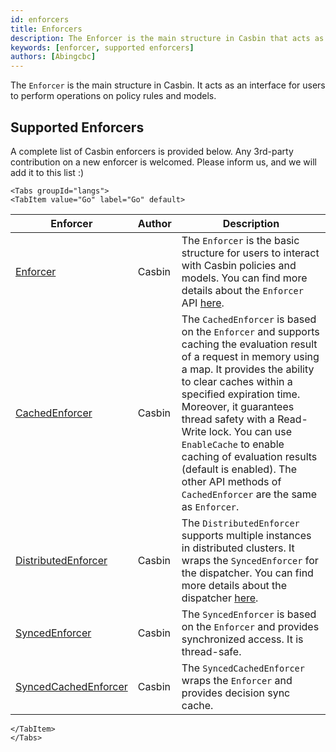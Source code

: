 ```yaml
---
id: enforcers
title: Enforcers
description: The Enforcer is the main structure in Casbin that acts as an interface for users to perform operations on policy rules and models.
keywords: [enforcer, supported enforcers]
authors: [Abingcbc]
---
```


The `Enforcer` is the main structure in Casbin. It acts as an interface for users to perform operations on policy rules and models.

## Supported Enforcers

A complete list of Casbin enforcers is provided below. Any 3rd-party contribution on a new enforcer is welcomed. Please inform us, and we will add it to this list :)

```mdx-code-block
<Tabs groupId="langs">
<TabItem value="Go" label="Go" default>
```

| Enforcer                                                                                    | Author | Description                                                                                                                                                                                                                                                                                                                                                                        |
|---------------------------------------------------------------------------------------------|--------|------------------------------------------------------------------------------------------------------------------------------------------------------------------------------------------------------------------------------------------------------------------------------------------------------------------------------------------------------------------------------------|
| [Enforcer](https://github.com/casbin/casbin/blob/master/enforcer.go)                        | Casbin | The `Enforcer` is the basic structure for users to interact with Casbin policies and models. You can find more details about the `Enforcer` API [here](/docs/management-api).                                                                                                                                                                                                            |
| [CachedEnforcer](https://github.com/casbin/casbin/blob/master/enforcer_cached.go)           | Casbin | The `CachedEnforcer` is based on the `Enforcer` and supports caching the evaluation result of a request in memory using a map. It provides the ability to clear caches within a specified expiration time. Moreover, it guarantees thread safety with a Read-Write lock. You can use `EnableCache` to enable caching of evaluation results (default is enabled). The other API methods of `CachedEnforcer` are the same as `Enforcer`. |
| [DistributedEnforcer](https://github.com/casbin/casbin/blob/master/enforcer_distributed.go) | Casbin | The `DistributedEnforcer` supports multiple instances in distributed clusters. It wraps the `SyncedEnforcer` for the dispatcher. You can find more details about the dispatcher [here](/docs/dispatchers#distributedenforcer).                                                                                                                                                                   |
| [SyncedEnforcer](https://github.com/casbin/casbin/blob/master/enforcer_synced.go)           | Casbin | The `SyncedEnforcer` is based on the `Enforcer` and provides synchronized access. It is thread-safe.                                                                                                                                                                                                                                                                               |
| [SyncedCachedEnforcer](https://github.com/casbin/casbin/blob/master/enforcer_cached_synced.go)| Casbin | The `SyncedCachedEnforcer` wraps the `Enforcer` and provides decision sync cache.                                                                                                                                                                                                                                                                                                 |

```mdx-code-block
</TabItem>
</Tabs>
```
